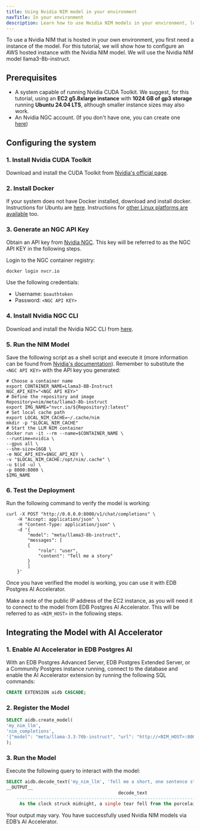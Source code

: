 ```yaml
---
title: Using Nvidia NIM model in your environment
navTitle: In your environment
description: Learn how to use Nvidia NIM models in your environment, locally or in your private cloud.
---
```


To use a Nvidia NIM that is hosted in your own environment, you first need a instance of the model. For this tutorial, we will show how to configure an AWS hosted instance with the Nvidia NIM model. We will use the Nvidia NIM model llama3-8b-instruct.

## Prerequisites

* A system capable of running Nvidia CUDA Toolkit. We suggest, for this tutorial, using an **EC2 g5.8xlarge instance** with **1024 GB of gp3 storage** running **Ubuntu 24.04 LTS**, although smaller instance sizes may also work.
* An Nvidia NGC account. (If you don't have one, you can create one [here](https://build.nvidia.com/explore/discover/))

## Configuring the system

### 1. Install Nvidia CUDA Toolkit

Download and install the CUDA Toolkit from [Nvidia's official page](https://developer.nvidia.com/cuda-downloads?target_os=Linux&target_arch=x86_64&Distribution=Ubuntu&target_version=24.04&target_type=deb_local).

### 2. Install Docker

If your system does not have Docker installed, download and install docker.
Instructions for Ubuntu are [here](https://docs.docker.com/engine/install/ubuntu/).
Instructions for [other Linux platforms are available](https://docs.docker.com/engine/install/) too.

### 3. Generate an NGC API Key

Obtain an API key from [Nvidia NGC](https://org.ngc.nvidia.com/setup/api-key). This key will be referred to as the NGC API KEY in the following steps.

Login to the NGC container registry:

```shell
docker login nvcr.io
```

Use the following credentials:

* Username: `$oauthtoken`
* Password: `<NGC API KEY>`

### 4. Install Nvidia NGC CLI

Download and install the Nvidia NGC CLI from [here](https://org.ngc.nvidia.com/setup/installers/cli).

### 5. Run the NIM Model

Save the following script as a shell script and execute it (more information can be found from [Nvidia's documentation](https://docs.nvidia.com/nim/large-language-models/latest/getting-started.html#serving-models-from-local-assets)). Remember to substitute the `<NGC API KEY>` with the API key you generated:

```shell
# Choose a container name
export CONTAINER_NAME=Llama3-8B-Instruct
NGC_API_KEY="<NGC API KEY>"
# Define the repository and image
Repository=nim/meta/llama3-8b-instruct
export IMG_NAME="nvcr.io/${Repository}:latest"
# Set local cache path
export LOCAL_NIM_CACHE=~/.cache/nim
mkdir -p "$LOCAL_NIM_CACHE"
# Start the LLM NIM container
docker run -it --rm --name=$CONTAINER_NAME \
--runtime=nvidia \
--gpus all \
--shm-size=16GB \
-e NGC_API_KEY=$NGC_API_KEY \
-v "$LOCAL_NIM_CACHE:/opt/nim/.cache" \
-u $(id -u) \
-p 8000:8000 \
$IMG_NAME 
```

### 6. Test the Deployment

Run the following command to verify the model is working:

```shell
curl -X POST "http://0.0.0.0:8000/v1/chat/completions" \
    -H "Accept: application/json" \
    -H "Content-Type: application/json" \
    -d '{
        "model": "meta/llama3-8b-instruct",
        "messages": [
        {
            "role": "user",
            "content": "Tell me a story"
        }
        ]
    }'
```

Once you have verified the model is working, you can use it with EDB Postgres AI Accelerator.

Make a note of the public IP address of the EC2 instance, as you will need it to connect to the model from EDB Postgres AI Accelerator. This will be referred to as `<NIM_HOST>` in the following steps.

## Integrating the Model with AI Accelerator

### 1. Enable AI Accelerator in EDB Postgres AI

With an EDB Postgres Advanced Server, EDB Postgres Extended Server, or a Community Postgres instance running, connect to the database and enable the AI Accelerator extension by running the following SQL commands:

```sql
CREATE EXTENSION aidb CASCADE;
```

### 2. Register the Model

```sql
SELECT aidb.create_model(
'my_nim_llm',
'nim_completions',
'{"model": "meta/llama-3.3-70b-instruct", "url": "http://<NIM_HOST>:8000/v1/chat/completions"}'::JSONB
);
```

### 3. Run the Model

Execute the following query to interact with the model:

```sql
SELECT aidb.decode_text('my_nim_llm', 'Tell me a short, one sentence story');
__OUTPUT__
                                          decode_text                                       
    ----------------------------------------------------------------------------------------
     As the clock struck midnight, a single tear fell from the porcelain doll's glassy eye.
```

Your output may vary. You have successfully used Nvidia NIM models via EDB’s AI Accelerator.
